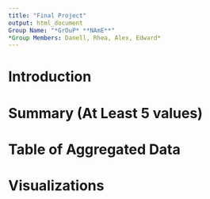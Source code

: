 ```yaml
---
title: "Final Project"
output: html_document
Group Name: "*GrOuP* **NAmE**"
*Group Members: Danell, Rhea, Alex, Edward*
---
```

# Introduction

# Summary (At Least 5 values)

# Table of Aggregated Data

# Visualizations

